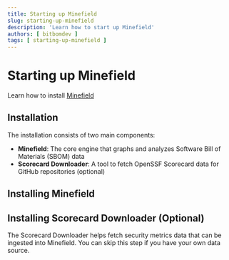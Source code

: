 ```yaml
---
title: Starting up Minefield
slug: starting-up-minefield
description: 'Learn how to start up Minefield'
authors: [ bitbomdev ]
tags: [ starting-up-minefield ]
---
```



# Starting up Minefield

Learn how to install [Minefield](https://github.com/bitbomdev/minefield)

## Installation

The installation consists of two main components:
- **Minefield**: The core engine that graphs and analyzes Software Bill of Materials (SBOM) data
- **Scorecard Downloader**: A tool to fetch OpenSSF Scorecard data for GitHub repositories (optional)

## Installing Minefield

<Install/>

## Installing Scorecard Downloader (Optional)

The Scorecard Downloader helps fetch security metrics data that can be ingested into Minefield. You can skip this step if you have your own data source.

<InstallScorecardCollector/>
